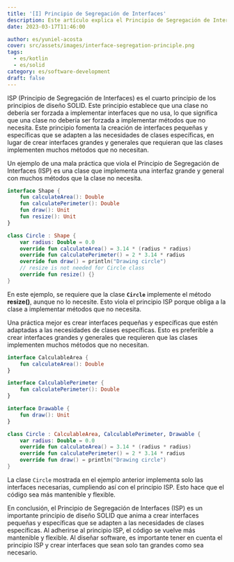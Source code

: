 ```yaml
---
title: '[I] Principio de Segregación de Interfaces'
description: Este artículo explica el Principio de Segregación de Interfaces (ISP), un principio de diseño SOLID. ISP establece que una clase solo debe implementar los métodos que necesita. El artículo da un ejemplo de una mala práctica que viola ISP y una mejor práctica que lo sigue creando interfaces pequeñas y específicas para cada clase.
date: 2023-03-17T11:46:00

author: es/yuniel-acosta
cover: src/assets/images/interface-segregation-principle.png
tags:
  - es/kotlin
  - es/solid
category: es/software-development
draft: false
---
```

ISP (Principio de Segregación de Interfaces) es el cuarto principio de los principios de diseño SOLID. Este principio establece que una clase no debería ser forzada a implementar interfaces que no usa, lo que significa que una clase no debería ser forzada a implementar métodos que no necesita. Este principio fomenta la creación de interfaces pequeñas y específicas que se adapten a las necesidades de clases específicas, en lugar de crear interfaces grandes y generales que requieran que las clases implementen muchos métodos que no necesitan.

Un ejemplo de una mala práctica que viola el Principio de Segregación de Interfaces (ISP) es una clase que implementa una interfaz grande y general con muchos métodos que la clase no necesita.

```kotlin
interface Shape {
    fun calculateArea(): Double
    fun calculatePerimeter(): Double
    fun draw(): Unit
    fun resize(): Unit
}

class Circle : Shape {
    var radius: Double = 0.0
    override fun calculateArea() = 3.14 * (radius * radius)
    override fun calculatePerimeter() = 2 * 3.14 * radius
    override fun draw() = println("Drawing circle")
    // resize is not needed for Circle class
    override fun resize() {}
}
```

En este ejemplo, se requiere que la clase **`Circle`** implemente el método **resize()**, aunque no lo necesite. Esto viola el principio ISP porque obliga a la clase a implementar métodos que no necesita.

Una práctica mejor es crear interfaces pequeñas y específicas que estén adaptadas a las necesidades de clases específicas. Esto es preferible a crear interfaces grandes y generales que requieren que las clases implementen muchos métodos que no necesitan.

```kotlin
interface CalculableArea {
    fun calculateArea(): Double
}

interface CalculablePerimeter {
    fun calculatePerimeter(): Double
}

interface Drawable {
    fun draw(): Unit
}

class Circle : CalculableArea, CalculablePerimeter, Drawable {
    var radius: Double = 0.0
    override fun calculateArea() = 3.14 * (radius * radius)
    override fun calculatePerimeter() = 2 * 3.14 * radius
    override fun draw() = println("Drawing circle")
}
```

La clase `Circle` mostrada en el ejemplo anterior implementa solo las interfaces necesarias, cumpliendo así con el principio ISP. Esto hace que el código sea más mantenible y flexible.

En conclusión, el Principio de Segregación de Interfaces (ISP) es un importante principio de diseño SOLID que anima a crear interfaces pequeñas y específicas que se adapten a las necesidades de clases específicas. Al adherirse al principio ISP, el código se vuelve más mantenible y flexible. Al diseñar software, es importante tener en cuenta el principio ISP y crear interfaces que sean solo tan grandes como sea necesario.
